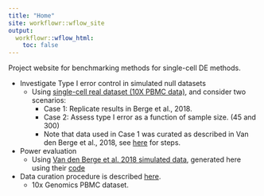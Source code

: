 ```yaml
---
title: "Home"
site: workflowr::wflow_site
output:
  workflowr::wflow_html:
    toc: false
---
```


Project website for benchmarking methods for single-cell DE methods. 


* Investigate Type I error control in simulated null datasets
    * Using [single-cell real dataset (10X PBMC data)](test.html), and consider two scenarios:
      * Case 1: Replicate results in Berge et al., 2018.  
      * Case 2: Assess type I error as a function of sample size. (45 and 300) 
      * Note that data used in Case 1 was curated as described in Van den Berge et al., 2018, see [here](pbmc_berge_null.html) for steps. 


* Power evaluation 
    * Using [Van den Berge et al. 2018 simulated data](sim_power_berge_pbmc_results.html), generated here using their [code](sim_power_berge_pbmc.html)
    
    
* Data curation procedure is described [here](../dsc/data/README.md).
    * 10x Genomics PBMC dataset. 


    

